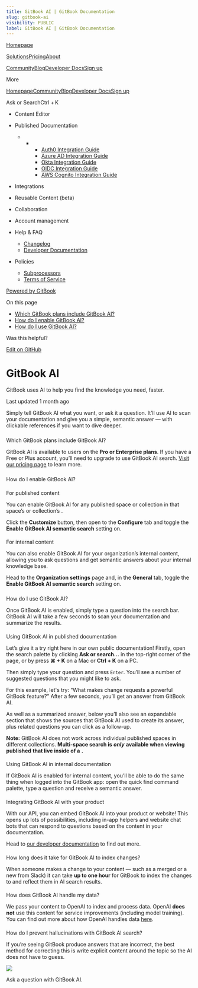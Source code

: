 ```yaml
---
title: GitBook AI | GitBook Documentation
slug: gitbook-ai
visibility: PUBLIC
label: GitBook AI | GitBook Documentation
---
```

[Homepage](https://www.gitbook.com/)

[Solutions](https://www.gitbook.com/solutions/public-docs)[Pricing](https://www.gitbook.com/pricing)[About](https://www.gitbook.com/about)

[Community](https://github.com/GitbookIO/community)[Blog](https://www.gitbook.com/blog)[Developer Docs](https://developer.gitbook.com/)[Sign up](https://gitbook.com/join)

More

[Homepage](https://www.gitbook.com/)[Community](https://github.com/GitbookIO/community)[Blog](https://www.gitbook.com/blog)[Developer Docs](https://developer.gitbook.com/)[Sign up](https://gitbook.com/join)

Ask or SearchCtrl + K

*   Content Editor
    
*   Published Documentation
    
    *   *   *   [Auth0 Integration Guide](https://developer.gitbook.com/visitor-authentication/guides/integrations/how-to-use-auth0-integration-for-visitor-authentication)
            *   [Azure AD Integration Guide](https://developer.gitbook.com/visitor-authentication/guides/integrations/how-to-use-azure-ad-integration-for-visitor-authentication)
            *   [Okta Integration Guide](https://developer.gitbook.com/visitor-authentication/guides/integrations/how-to-use-okta-integration-for-visitor-authentication)
            *   [OIDC Integration Guide](https://developer.gitbook.com/visitor-authentication/guides/integrations/how-to-use-the-oidc-integration-for-visitor-authentication)
            *   [AWS Cognito Integration Guide](https://developer.gitbook.com/visitor-authentication/guides/integrations/how-to-use-the-aws-cognito-integration-for-visitor-authentication)
            
        
    
*   Integrations
    
*   Reusable Content (beta)
    
*   Collaboration
    
*   Account management
    
*   Help & FAQ
    
    *   [Changelog](https://changelog.gitbook.com/)
    *   [Developer Documentation](https://developer.gitbook.com/)
*   Policies
    
    *   [Subprocessors](https://policies.gitbook.com/security/subprocessors)
    *   [Terms of Service](https://policies.gitbook.com/terms)

[Powered by GitBook](https://www.gitbook.com/?utm_source=content&utm_medium=trademark&utm_campaign=NkEGS7hzeqa35sMXQZ4X)

On this page

*   [Which GitBook plans include GitBook AI?](#which-gitbook-plans-include-gitbook-ai)
*   [How do I enable GitBook AI?](#how-do-i-enable-gitbook-ai)
*   [How do I use GitBook AI?](#how-do-i-use-gitbook-ai)

Was this helpful?

[Edit on GitHub](https://github.com/GitbookIO/public-docs/blob/main/content-editor/searching-your-content/gitbook-ai.md)

GitBook AI
==========

GitBook uses AI to help you find the knowledge you need, faster.

Last updated 1 month ago

Simply tell GitBook AI what you want, or ask it a question. It’ll use AI to scan your documentation and give you a simple, semantic answer — with clickable references if you want to dive deeper.

### 

[](#which-gitbook-plans-include-gitbook-ai)

Which GitBook plans include GitBook AI?

GitBook AI is available to users on the **Pro or Enterprise plans**. If you have a Free or Plus account, you’ll need to upgrade to use GitBook AI search. [Visit our pricing page](https://www.gitbook.com/pricing) to learn more.

### 

[](#how-do-i-enable-gitbook-ai)

How do I enable GitBook AI?

#### 

[](#for-published-content)

For published content

You can enable GitBook AI for any published space or collection in that space’s or collection’s .

Click the **Customize** button, then open to the **Configure** tab and toggle the **Enable** **GitBook AI semantic search** setting on.

#### 

[](#for-internal-content)

For internal content

You can also enable GitBook AI for your organization’s internal content, allowing you to ask questions and get semantic answers about your internal knowledge base.

Head to the **Organization settings** page and, in the **General** tab, toggle the **Enable GitBook AI semantic search** setting on.

### 

[](#how-do-i-use-gitbook-ai)

How do I use GitBook AI?

Once GitBook AI is enabled, simply type a question into the search bar. GitBook AI will take a few seconds to scan your documentation and summarize the results.

#### 

[](#using-gitbook-ai-in-published-documentation)

Using GitBook AI in published documentation

Let’s give it a try right here in our own public documentation! Firstly, open the search palette by clicking **Ask or search…** in the top-right corner of the page, or by press **⌘ + K** on a Mac or **Ctrl + K** on a PC.

Then simply type your question and press `Enter`. You’ll see a number of suggested questions that you might like to ask.

For this example, let's try: “What makes change requests a powerful GitBook feature?” After a few seconds, you’ll get an answer from GitBook AI.

As well as a summarized answer, below you’ll also see an expandable section that shows the sources that GitBook AI used to create its answer, plus related questions you can click as a follow-up.

**Note:** GitBook AI does not work across individual published spaces in different collections. **Multi-space search is** _**only**_ **available when viewing published** **that live inside of a** **.**

#### 

[](#using-gitbook-ai-in-internal-documentation)

Using GitBook AI in internal documentation

If GitBook AI is enabled for internal content, you’ll be able to do the same thing when logged into the GitBook app: open the quick find command palette, type a question and receive a semantic answer.

#### 

[](#integrating-gitbook-ai-with-your-product)

Integrating GitBook AI with your product

With our API, you can embed GitBook AI into your product or website! This opens up lots of possibilities, including in-app helpers and website chat bots that can respond to questions based on the content in your documentation.

Head to [our developer documentation](https://developer.gitbook.com/gitbook-api/reference/search#get-ai-search-results-from-all-spaces-for-the-currently-authenticated-user) to find out more.

#### 

[](#how-long-does-it-take-for-gitbook-ai-to-index-changes)

How long does it take for GitBook AI to index changes?

When someone makes a change to your content — such as a merged or a new from Slack) it can take **up to one hour** for GitBook to index the changes to and reflect them in AI search results.

#### 

[](#how-does-gitbook-ai-handle-my-data)

How does GitBook AI handle my data?

We pass your content to OpenAI to index and process data. OpenAI **does not** use this content for service improvements (including model training). You can find out more about how OpenAI handles data [here](https://openai.com/blog/introducing-chatgpt-and-whisper-apis#developer-focus).

#### 

[](#how-do-i-prevent-hallucinations-with-gitbook-ai-search)

How do I prevent hallucinations with GitBook AI search?

If you’re seeing GitBook produce answers that are incorrect, the best method for correcting this is write explicit content around the topic so the AI does not have to guess.

![](https://docs.gitbook.com/~gitbook/image?url=https%3A%2F%2F1050631731-files.gitbook.io%2F%7E%2Ffiles%2Fv0%2Fb%2Fgitbook-x-prod.appspot.com%2Fo%2Fspaces%252FNkEGS7hzeqa35sMXQZ4X%252Fuploads%252FeS0PLvlzyp5dTPoo6IKs%252Fgitbook-ai.png%3Falt%3Dmedia%26token%3Df7b91598-b77b-4983-ace5-38822610bd15&width=768&dpr=4&quality=100&sign=730a90a9&sv=1)

Ask a question with GitBook AI.
